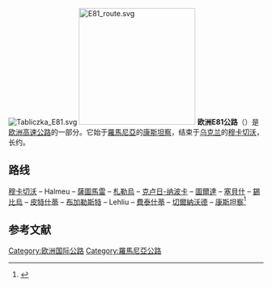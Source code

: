 [[File:Tabliczka_E81.svg|right]]
[[File:E81_route.svg|230px]]
'''欧洲E81公路'''（{{lang-en|European route E81}}）是[[欧洲高速公路|欧洲高速公路]]的一部分。它始于[[羅馬尼亞|羅馬尼亞]]的[[康斯坦察|康斯坦察]]，结束于[[乌克兰|乌克兰]]的[[穆卡切沃|穆卡切沃]]，长约{{Convert|623|km|abbr=on}}。

==路线==
[[穆卡切沃|穆卡切沃]] – Halmeu – [[薩圖馬雷|薩圖馬雷]] – [[札勒烏|札勒烏]] – [[克卢日-纳波卡|克卢日-纳波卡]] – [[圖爾達|圖爾達]] – [[塞貝什|塞貝什]] – [[錫比烏|錫比烏]] – [[皮特什蒂|皮特什蒂]] – [[布加勒斯特|布加勒斯特]] – Lehliu – [[費泰什蒂|費泰什蒂]] – [[切爾納沃德|切爾納沃德]] – [[康斯坦察|康斯坦察]]<ref>{{Cite web |url=http://www.unece.org/trans/conventn/ECE-TRANS-SC1-384e.pdf |title=EUROPEAN AGREMENT ON MAIN INTERNATIONAL TRAFFIC ARTERIES (AGR) |accessdate=2017-04-07 |archive-date=2013-07-31 |archive-url=https://web.archive.org/web/20130731131019/http://www.unece.org/trans/conventn/ECE-TRANS-SC1-384e.pdf |dead-url=no }}</ref>

== 参考文献 ==
{{Reflist}}
{{欧洲国际公路网}}
[[Category:欧洲国际公路|Category:欧洲国际公路]]
[[Category:羅馬尼亞公路|Category:羅馬尼亞公路]]